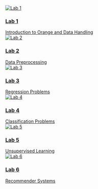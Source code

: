 ```{=html}
<div class="lab-grid">
  <a href="lab1.qmd" class="lab-card">
    <div class="card-inner">
      <img src="_resources/images/lab1.jpg" alt="Lab 1">
      <div class="overlay">
        <div class="overlay-text">
          <h3>Lab 1</h3>
          <span class="subtitle">Introduction to Orange and Data Handling</span>
        </div>
      </div>
    </div>
  </a>
  <a href="lab2.qmd" class="lab-card">
    <div class="card-inner">
      <img src="_resources/images/lab2.jpg" alt="Lab 2">
      <div class="overlay">
        <div class="overlay-text">
          <h3>Lab 2</h3>
          <span class="subtitle">Data Preprocessing</span>
        </div>
      </div>
    </div>
  </a>
  <a href="lab3.qmd" class="lab-card">
    <div class="card-inner">
      <img src="_resources/images/lab3.jpg" alt="Lab 3">
      <div class="overlay">
        <div class="overlay-text">
          <h3>Lab 3</h3>
          <span class="subtitle">Regression Problems</span>
        </div>
      </div>
    </div>
  </a>
  <a href="lab4.qmd" class="lab-card">
    <div class="card-inner">
      <img src="_resources/images/lab4.jpg" alt="Lab 4">
      <div class="overlay">
        <div class="overlay-text">
          <h3>Lab 4</h3>
          <span class="subtitle">Classification Problems</span>
        </div>
      </div>
    </div>
  </a>
  <a href="lab5.qmd" class="lab-card">
    <div class="card-inner">
      <img src="_resources/images/lab5.jpg" alt="Lab 5">
      <div class="overlay">
        <div class="overlay-text">
          <h3>Lab 5</h3>
          <span class="subtitle">Unsupervised Learning</span>
        </div>
      </div>
    </div>
  </a>
  <a href="lab6.qmd" class="lab-card">
    <div class="card-inner">
      <img src="_resources/images/lab6.jpg" alt="Lab 6">
      <div class="overlay">
        <div class="overlay-text">
          <h3>Lab 6</h3>
          <span class="subtitle">Recommender Systems</span>
        </div>
      </div>
    </div>
  </a>
</div>
```
